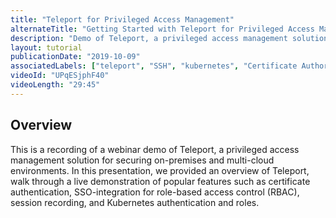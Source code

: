 ```yaml
---
title: "Teleport for Privileged Access Management"
alternateTitle: "Getting Started with Teleport for Privileged Access Management"
description: "Demo of Teleport, a privileged access management solution for securing on-premises and multi-cloud environments."
layout: tutorial
publicationDate: "2019-10-09"
associatedLabels: ["teleport", "SSH", "kubernetes", "Certificate Authority"]
videoId: "UPqESjphF40"
videoLength: "29:45"
---
```


## Overview

This is a recording of a webinar demo of Teleport, a privileged access management solution for securing on-premises and
multi-cloud environments. In this presentation, we provided an overview of Teleport, walk through a live demonstration
of popular features such as certificate authentication, SSO-integration for role-based access control (RBAC), session
recording, and Kubernetes authentication and roles.
